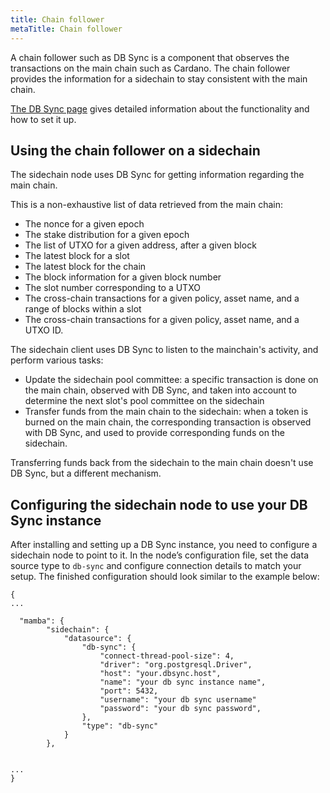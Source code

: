 ```yaml
---
title: Chain follower
metaTitle: Chain follower
---
```


A chain follower such as DB Sync is a component that observes the transactions on the main chain such as Cardano. The chain follower provides the information for a sidechain to stay consistent with the main chain.

[The DB Sync page](https://docs.cardano.org/cardano-components/cardano-db-sync/about-db-sync) gives detailed information about the functionality and how to set it up.

## Using the chain follower on a sidechain

The sidechain node uses DB Sync for getting information regarding the main chain.

This is a non-exhaustive list of data retrieved from the main chain:

- The nonce for a given epoch
- The stake distribution for a given epoch
- The list of UTXO for a given address, after a given block
- The latest block for a slot
- The latest block for the chain
- The block information for a given block number
- The slot number corresponding to a UTXO
- The cross-chain transactions for a given policy, asset name, and a range of blocks within a slot
- The cross-chain transactions for a given policy, asset name, and a UTXO ID.  
  
The sidechain client uses DB Sync to listen to the mainchain's activity, and perform various tasks:  

- Update the sidechain pool committee: a specific transaction is done on the main chain, observed with DB Sync, and taken into account to determine the next slot's pool committee on the sidechain
- Transfer funds from the main chain to the sidechain: when a token is burned on the main chain, the corresponding transaction is observed with DB Sync, and used to provide corresponding funds on the sidechain.

Transferring funds back from the sidechain to the main chain doesn't use DB Sync, but a different mechanism.

## Configuring the sidechain node to use your DB Sync instance

After installing and setting up a DB Sync instance, you need to configure a sidechain node to point to it. In the node’s configuration file, set the data source type to `db-sync` and configure connection details to match your setup. The finished configuration should look similar to the example below:

```
{
...

  "mamba": {
        "sidechain": {
            "datasource": {
                "db-sync": {
                    "connect-thread-pool-size": 4,
                    "driver": "org.postgresql.Driver",
                    "host": "your.dbsync.host",
                    "name": "your db sync instance name",
                    "port": 5432,                    
                    "username": "your db sync username"
                    "password": "your db sync password",
                },
                "type": "db-sync"
            }
        },
    
    
...
}
```
